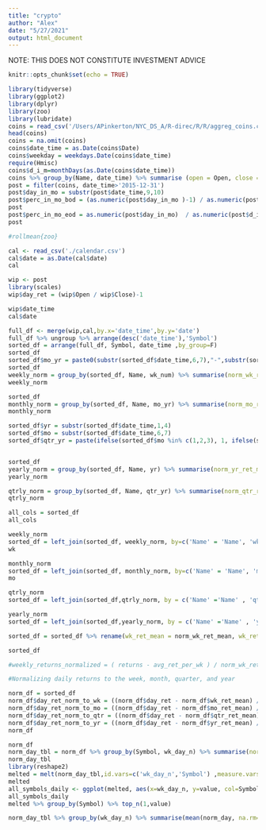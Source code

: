 ```yaml
---
title: "crypto"
author: "Alex"
date: "5/27/2021"
output: html_document
---
```


NOTE: THIS DOES NOT CONSTITUTE INVESTMENT ADVICE
```r
knitr::opts_chunk$set(echo = TRUE)
```

```r
library(tidyverse)
library(ggplot2)
library(dplyr)
library(zoo)
library(lubridate)
coins = read_csv('/Users/APinkerton/NYC_DS_A/R-direc/R/R/aggreg_coins.csv')
head(coins)
coins = na.omit(coins)
coins$date_time = as.Date(coins$Date)
coins$weekday = weekdays.Date(coins$date_time)
require(Hmisc)
coins$d_i_m=monthDays(as.Date(coins$date_time))
coins %>% group_by(Name, date_time) %>% summarise (open = Open, close = Close)
post = filter(coins, date_time>'2015-12-31')
post$day_in_mo = substr(post$date_time,9,10)
post$perc_in_mo_bod = (as.numeric(post$day_in_mo )-1) / as.numeric(post$d_i_m )
post
post$perc_in_mo_eod = as.numeric(post$day_in_mo)  / as.numeric(post$d_i_m)
post

#rollmean{zoo}
```
```r
cal <- read_csv('./calendar.csv')
cal$date = as.Date(cal$date)
cal
```



```r
wip <- post
library(scales)
wip$day_ret = (wip$Open / wip$Close)-1

wip$date_time
cal$date

full_df <- merge(wip,cal,by.x='date_time',by.y='date')
full_df %>% ungroup %>% arrange(desc('date_time'),'Symbol')
sorted_df = arrange(full_df, Symbol, date_time ,by_group=F)
sorted_df
sorted_df$mo_yr = paste0(substr(sorted_df$date_time,6,7),"-",substr(sorted_df$date_time,1,4))
sorted_df
weekly_norm = group_by(sorted_df, Name, wk_num) %>% summarise(norm_wk_ret_mean=mean(day_ret),norm_wk_ret_sd=sd(day_ret))
weekly_norm
```

```r
sorted_df
monthly_norm = group_by(sorted_df, Name, mo_yr) %>% summarise(norm_mo_ret_mean=mean(day_ret),norm_mo_ret_sd=sd(day_ret))
monthly_norm

```
```r
sorted_df$yr = substr(sorted_df$date_time,1,4)
sorted_df$mo = substr(sorted_df$date_time,6,7)
sorted_df$qtr_yr = paste(ifelse(sorted_df$mo %in% c(1,2,3), 1, ifelse(sorted_df$mo %in% c(4,5,6), 2,ifelse(sorted_df$mo %in% c(7,8,9), 3,4))),'-',sorted_df$yr)


sorted_df
yearly_norm = group_by(sorted_df, Name, yr) %>% summarise(norm_yr_ret_mean=mean(day_ret),norm_yr_ret_sd=sd(day_ret))
yearly_norm

qtrly_norm = group_by(sorted_df, Name, qtr_yr) %>% summarise(norm_qtr_ret_mean=mean(day_ret),norm_qtr_ret_sd=sd(day_ret))
qtrly_norm

```
```r
all_cols = sorted_df
all_cols

weekly_norm
sorted_df = left_join(sorted_df, weekly_norm, by=c('Name' = 'Name', 'wk_num' = 'wk_num'))
wk

monthly_norm
sorted_df = left_join(sorted_df, monthly_norm, by=c('Name' = 'Name', 'mo_yr' = 'mo_yr'))
mo

qtrly_norm
sorted_df = left_join(sorted_df,qtrly_norm, by = c('Name' ='Name' , 'qtr_yr' = 'qtr_yr'))

yearly_norm
sorted_df = left_join(sorted_df,yearly_norm, by = c('Name' ='Name' , 'yr' = 'yr'))

sorted_df = sorted_df %>% rename(wk_ret_mean = norm_wk_ret_mean, wk_ret_sd = norm_wk_ret_sd, mo_ret_mean = norm_mo_ret_mean, mo_ret_sd = norm_mo_ret_sd, qtr_ret_mean = norm_qtr_ret_mean, qtr_ret_sd = norm_qtr_ret_sd, yr_ret_mean = norm_yr_ret_mean, yr_ret_sd = norm_yr_ret_sd)

sorted_df

#weekly_returns_normalized = ( returns - avg_ret_per_wk ) / norm_wk_ret_sd

```
```r
#Normalizing daily returns to the week, month, quarter, and year

norm_df = sorted_df
norm_df$day_ret_norm_to_wk = ((norm_df$day_ret - norm_df$wk_ret_mean) / norm_df$wk_ret_sd)
norm_df$day_ret_norm_to_mo = ((norm_df$day_ret - norm_df$mo_ret_mean) / norm_df$mo_ret_sd)
norm_df$day_ret_norm_to_qtr = ((norm_df$day_ret - norm_df$qtr_ret_mean) / norm_df$qtr_ret_sd)
norm_df$day_ret_norm_to_yr = ((norm_df$day_ret - norm_df$yr_ret_mean) / norm_df$yr_ret_sd)
norm_df
```
```r

norm_df
norm_day_tbl = norm_df %>% group_by(Symbol, wk_day_n) %>% summarise(norm_day=mean(day_ret_norm_to_wk))
norm_day_tbl
library(reshape2)
melted = melt(norm_day_tbl,id.vars=c('wk_day_n','Symbol') ,measure.vars='norm_day')
melted
all_symbols_daily <- ggplot(melted, aes(x=wk_day_n, y=value, col=Symbol)) + geom_line()
all_symbols_daily
melted %>% group_by(Symbol) %>% top_n(1,value)

norm_day_tbl %>% group_by(wk_day_n) %>% summarise(mean(norm_day, na.rm=T))

```
